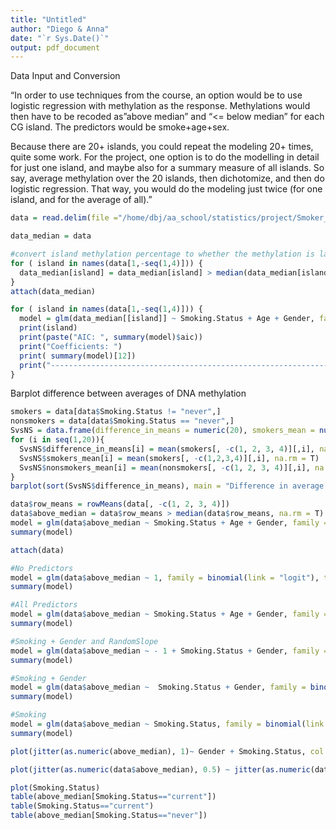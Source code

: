 ```yaml
---
title: "Untitled"
author: "Diego & Anna"
date: "`r Sys.Date()`"
output: pdf_document
---
```


Data Input and Conversion

"In order to use techniques from the course, an option would be to use logistic regression with methylation as the response. Methylations would then have to be recoded as "above median" and "<= below median" for each CG island. The predictors would be smoke+age+sex.

Because there are 20+ islands, you could repeat the modeling 20+ times, quite some work. For the project, one option is to do the modelling in detail for just one island, and maybe also for a summary measure of all islands. So say, average methylation over the 20 islands, then dichotomize, and then do logistic regression. That way, you would do the modeling just twice (for one island, and for the average of all)."

```r
data = read.delim(file ="/home/dbj/aa_school/statistics/project/Smoker_Epigenetic_df.csv", sep = ",", stringsAsFactors = T, header = T)

data_median = data

#convert island methylation percentage to whether the methylation is larger than the median for the given island
for ( island in names(data[1,-seq(1,4)])) {
  data_median[island] = data_median[island] > median(data_median[island][,], na.rm = T)
}
attach(data_median)

for ( island in names(data[1,-seq(1,4)])) {
  model = glm(data_median[[island]] ~ Smoking.Status + Age + Gender, family = binomial(link = "logit"), trace = F )
  print(island)
  print(paste("AIC: ", summary(model)$aic))
  print("Coefficients: ")
  print( summary(model)[12])
  print("----------------------------------------------------------------------------")
}
```

Barplot difference between averages of DNA methylation
```r
smokers = data[data$Smoking.Status != "never",]
nonsmokers = data[data$Smoking.Status == "never",]
SvsNS = data.frame(difference_in_means = numeric(20), smokers_mean = numeric(20), nonsmokers_mean = numeric(20))
for (i in seq(1,20)){
  SvsNS$difference_in_means[i] = mean(smokers[, -c(1, 2, 3, 4)][,i], na.rm = T) - mean(nonsmokers[, -c(1, 2, 3, 4)][,i], na.rm = T)
  SvsNS$smokers_mean[i] = mean(smokers[, -c(1,2,3,4)][,i], na.rm = T)
  SvsNS$nonsmokers_mean[i] = mean(nonsmokers[, -c(1, 2, 3, 4)][,i], na.rm = T)
} 
barplot(sort(SvsNS$difference_in_means), main = "Difference in average percentage of methylated \nresidues between smokers and non-smokers", ylab = "Percentage Difference", xlab = "CpG Island", ylim = c(-0.06, 0.06))
```


```r
data$row_means = rowMeans(data[, -c(1, 2, 3, 4)])
data$above_median = data$row_means > median(data$row_means, na.rm = T)
model = glm(data$above_median ~ Smoking.Status + Age + Gender, family = binomial(link = "logit"), trace = T )
summary(model)

attach(data)

#No Predictors
model = glm(data$above_median ~ 1, family = binomial(link = "logit"), trace = F )
summary(model)

#All Predictors
model = glm(data$above_median ~ Smoking.Status + Age + Gender, family = binomial(link = "logit"), trace = F )
summary(model)

#Smoking + Gender and RandomSlope
model = glm(data$above_median ~ - 1 + Smoking.Status + Gender, family = binomial(link = "logit"), trace = F )
summary(model)

#Smoking + Gender
model = glm(data$above_median ~  Smoking.Status + Gender, family = binomial(link = "logit"), trace = F )
summary(model)

#Smoking
model = glm(data$above_median ~ Smoking.Status, family = binomial(link = "logit"), trace = F )
summary(model)

plot(jitter(as.numeric(above_median), 1)~ Gender + Smoking.Status, col = Gender)

plot(jitter(as.numeric(data$above_median), 0.5) ~ jitter(as.numeric(data$Smoking.Status), 1), pch = 18, ylab = "Methylation of Individual is\nabove/below the Median", xlab = "Smoker (1) / Non-smoker (0)", main = "Methylation as a function of\nSmoking Status and Gender", col = Smoking.Status)
```



```r
plot(Smoking.Status)
table(above_median[Smoking.Status=="current"])
table(Smoking.Status=="current")
table(above_median[Smoking.Status=="never"])
```




